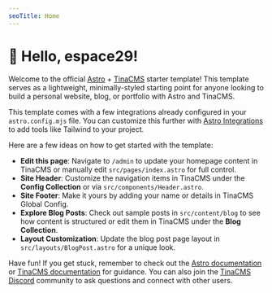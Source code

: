 ```yaml
---
seoTitle: Home
---
```


# 🤠 Hello, espace29!

Welcome to the official [Astro](https://astro.build/) + [TinaCMS](https://tina.io/) starter template! This template serves as a lightweight, minimally-styled starting point for anyone looking to build a personal website, blog, or portfolio with Astro and TinaCMS.

This template comes with a few integrations already configured in your `astro.config.mjs` file. You can customize this further with [Astro Integrations](https://astro.build/integrations) to add tools like Tailwind to your project.

Here are a few ideas on how to get started with the template:

* **Edit this page**: Navigate to `/admin` to update your homepage content in TinaCMS or manually edit `src/pages/index.astro` for full control.
* **Site Header**: Customize the navigation items in TinaCMS under the **Config Collection** or via `src/components/Header.astro`.
* **Site Footer**: Make it yours by adding your name or details in TinaCMS Global Config.
* **Explore Blog Posts**: Check out sample posts in `src/content/blog` to see how content is structured or edit them in TinaCMS under the **Blog Collection**.
* **Layout Customization**: Update the blog post page layout in `src/layouts/BlogPost.astro` for a unique look.

Have fun! If you get stuck, remember to check out the [Astro documentation](https://docs.astro.build/en/getting-started/) or [TinaCMS documentation](https://tina.io/docs) for guidance. You can also join the [TinaCMS Discord](https://discord.com/invite/zumN63Ybpf) community to ask questions and connect with other users.
